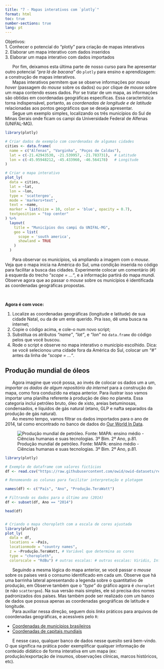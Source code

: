 ```yaml
---
title: "7 - Mapas interativos com `plotly`"
format: html
toc: true
number-sections: true
lang: pt
---
```


<div class = "reminder-objetivos">
Objetivos:\
  1. Conhecer o potencial do "plotly" para criação de mapas interativos\
  2. Elaborar um mapa interativo com dados inseridos\
  3. Elaborar um mapa interativo com dados importados \
</div>


|       Por fim, deixamos esta última parte de nosso curso para lhe apresentar outro potencial *"pra lá de bacana"* do `plotly` para ensino e aprendizagem: a construção de mapas interativos. 

|       Mapas interativos permitem que se observe informações por *mouse hover* (passagem do *mouse* sobre os dados) ou por clique de *mouse* sobre um mapa contendo esses dados. Por se tratar de um mapa, as informações são obtidas em coordenadas geográficas específicas. Essa característica torna indispensável, portanto, as *coordenadas de longitude e de latitude* relacionadas aos pontos geográficos que se deseja apresentar.

|       Segue um exemplo simples, localizando os três municípios do Sul de Minas Gerais onde ficam os campi da Universidade Federal de Alfenas (UNIFAL-MG).

```r
library(plotly)

# Criar dados de exemplo com coordenadas de algumas cidades
cities <- data.frame(
  name = c("Alfenas", "Varginha", "Poços de Caldas"),
  lat = c(-21.42943530, -21.539957, -21.783731),  # Latitude
  lon = c(-45.95948212, -45.433960, -46.564178)   # Longitude
)

# Criar o mapa interativo
plot_ly(
  data = cities,
  lat = ~lat,
  lon = ~lon,
  type = 'scattergeo',
  mode = 'markers+text',
  text = ~name,
  marker = list(size = 10, color = 'blue', opacity = 0.7),
  textposition = "top center"
) %>%
  layout(
    title = "Municípios dos campi da UNIFAL-MG",
    geo = list(
      scope = 'south america',
      showland = TRUE
    )
  )
```


|       Para observar os municípios, vá ampliando a imagem com o *mouse*. Veja que o mapa inicia na América do Sul, uma condição inserida no código para facilitar a busca das cidades. Experimente colocar um comentário (*#*) à esquerda do trecho "*scope = ..."*, e a informação partirá do mapa *mundi.* Observe agora que ao passar o *mouse* sobre os municípios é identificada as coordenadas geográficas propostas.
\

<div class="reminder-markdown">

**Agora é com voce:**

1. Localize as coordenadas geográficas (longitude e latitude) de sua cidade Natal, ou da de um ente querido. Pra isso, dê uma busca na internet; 
2. Copie o código acima, e cole-o num novo script;  
3. Substitua os atributos *"name"*, *"lat"*, e *"lon"* no `data.frame` do código  pelos que você buscou.
4. Rode o script e observe no mapa interativo o município escolhido. 
Dica: se você selecionou uma cidade fora da América do Sul, colocar um *"#"* antes da linha de "*scope = ..."*.

</div>


## Produção mundial de óleos


|       Agora imagine que você possa, ao invés de colocar os dados um a um, *importar os dados de algum repositório da internet* para a construção do mapa, como fora conduzido na etapa anterior. Para ilustrar isso vamos importar uma planilha referente à produção de óleo no planeta. Essa categoria inclui petróleo bruto, óleo de xisto, areias betuminosas, condensados, e líquidos de gás natural (etano, GLP e nafta separados da produção de gás natural).

|       Ao mesmo tempo, vamos filtrar os dados importados para o ano de 2014, tal como encontrado no banco de dados do [Our World In Data](https://github.com/owid/owid-datasets/tree/master/datasets). 


![Produção mundial de petróleo. Fonte: MAPA: ensino médio - Ciências humanas e suas tecnologias. 3º Bim. 2º Ano, p.81.](petroleo_mapa.png)


```r
library(plotly)

# Exemplo de dataframe com valores fictícios
df <- read.csv("https://raw.githubusercontent.com/owid/owid-datasets/refs/heads/master/datasets/Oil%20production%20-%20Etemad%20%26%20Luciana/Oil%20production%20-%20Etemad%20%26%20Luciana.csv")

# Renomeando as colunas para facilitar interpretação e plotagem

names(df) <- c("País", "Ano", "Produção.TeraWatt")

# Filtrando os dados para o último ano (2014)
df <- subset(df, Ano == "2014")

head(df)


# Criando o mapa choropleth com a escala de cores ajustada
library(plotly)
plot_ly(
  data = df,
  locations = ~País,
  locationmode = "country names",
  z = ~Produção.TeraWatt, # Variável que determina as cores
  type = "choropleth",
  colorscale = "RdBu") # outras escalas: # outras escalas: Viridis, Inferno, Blues, Cividis, Greens, ...
```


|       Seguindo a mesma lógica do mapa anterior, se você passar o *mouse* sobre os países verá o consumo identificado em cada um. Observe que há uma barrinha lateral apresentando a legenda sobre o quantitativo de produção, em  Observe também que o "*type"* do gráfico agora é `choroplet` (e não `scattergeo`). Na sua versão mais simples, ele só precisa dos nomes padronizados dos países. Mas também pode ser realizado com um banco de dados que possua apenas as coordenadas geográficas de latitude e longitude.

|       Para auxiliar nessa direção, seguem dois *links* práticos para arquivos de coordenadas geográficas, e acessíveis pelo `R`:

* [Coordenadas de municípios brasileiros](https://raw.githubusercontent.com/kelvins/municipios-brasileiros/refs/heads/main/csv/municipios.csv)
* [Coordenadas de capitais mundiais](https://raw.githubusercontent.com/bahar/WorldCityLocations/refs/heads/master/World_Cities_Location_table.csv)

|       E nesse caso, qualquer banco de dados nesse quesito será bem-vindo. O que significa na prática poder exemplificar qualquer informação de conteúdo didático de forma interativa em um mapa (ex: produção/exportação de insumos, observações clínicas, marcos históricos, etc).
